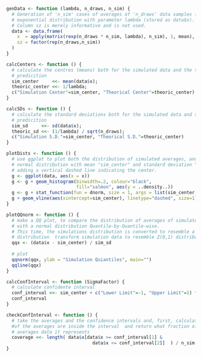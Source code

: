 ```{r}

genData <- function (lambda, n_draws, n_sim) {
  # Generation of 'n_sim' cases of averages of 'n_draws' data samples from an 
  # exponential distribution with parameter lambda (stored as data$x).
  # Column sz is merely informative and is not used.
  data <- data.frame(
    x  = apply(matrix(rexp(n_draws * n_sim, lambda), n_sim), 1, mean),
    sz = factor(rep(n_draws,n_sim))
  )
}

calcCenters <- function () {
  # calculate the centres (means) both for the simulated data and the theorical
  # predicition
  sim_center     <<- mean(data$x);
  theoric_center <<- 1/lambda;
  c("Simulation Center"=sim_center, "Theorical Center"=theoric_center)
}

calcSDs <- function () {
  # calculate the standard deviations both for the simulated data and the theorical
  # predicition
  sim_sd     <<- sd(data$x); 
  theoric_sd <<- (1/lambda) / sqrt(n_draws);
  c("Simulation S.D."=sim_center, "Theorical S.D."=theoric_center)
}

plotDists <- function () {
  # use ggplot to plot both the distribution of simulated averages, and a matching
  # normal distribution with mean "sim_center" and standard deviation "sim_sd",
  # adding a vertical dashed line indicating the center.
  g <- ggplot(data, aes(x = x))
  g <- g + geom_histogram(binwidth=.2, colour="black",
                          fill="salmon", aes(y = ..density..)) 
  g <- g + stat_function(fun = dnorm, size = 1, args = list(sim_center, sim_sd))
  g + geom_vline(aes(xintercept=sim_center), linetype="dashed", size=1)
}

plotQQnorm <- function () {
  # make a QQ plot, to compare the distribution of averages of simulated data
  # with a normal distribution Quantile-by-Quantile-wise.
  # This time, the simulations distribution is converted to resemble a N(0,1)
  # distribution  transform simulation data to resemble Z(0,1) distribution:
  qqx <- (data$x - sim_center) / sim_sd
  
  # plot
  qqnorm(qqx, ylab = "Simulation Quiantiles", main="")
  qqline(qqx)
}

calcConfInterval <- function (SigmaFactor) {
  # calculate confidente interval
  conf_interval <<- sim_center + c("Lower Limit"=-1, "Upper Limit"=1) * SigmaFactor * sim_sd
  conf_interval
}

checkConfInterval <- function () {
  # take the averages and the confidence intervals and, first, calculate how many
  #of the averages are inside the interval  and return what fraction of the total
  # averages data it represents
  coverage <<- length( data$x[data$x >= conf_interval[1] &
                                data$x <= conf_interval[2]]  ) / n_sim
}

```